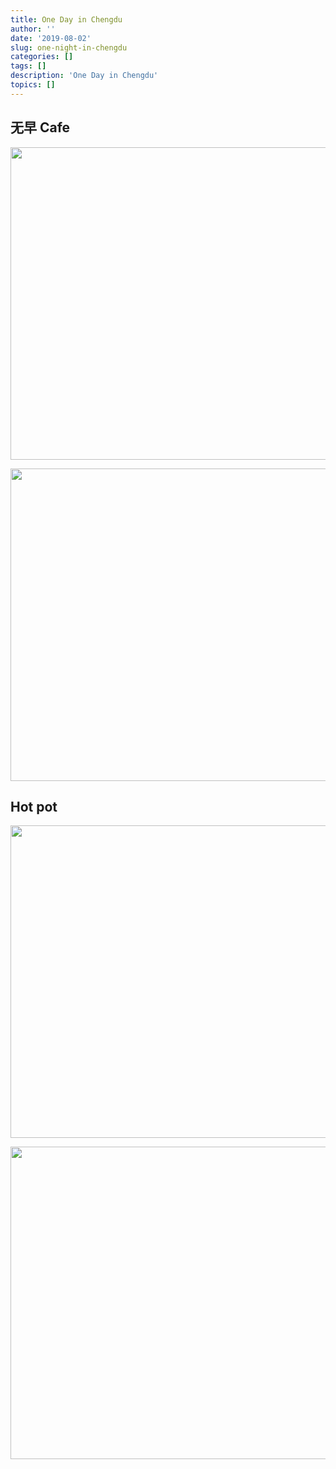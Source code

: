 ```yaml
---
title: One Day in Chengdu
author: ''
date: '2019-08-02'
slug: one-night-in-chengdu
categories: []
tags: []
description: 'One Day in Chengdu'
topics: []
---
```


## 无早 Cafe
![](/post/one-night-in-chengdu/IMG_2625.JPEG){width=700px height=500px}

![](/post/one-night-in-chengdu/IMG_2622.JPEG){width=700px height=500px}


## Hot pot

![](/post/one-night-in-chengdu/IMG_2629.JPEG){width=700px height=500px}

![](/post/one-night-in-chengdu/IMG_2627.JPEG){width=700px height=500px}



